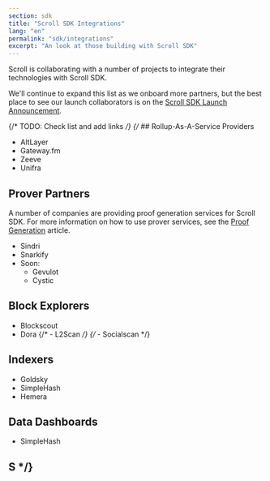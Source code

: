 ```yaml
---
section: sdk
title: "Scroll SDK Integrations"
lang: "en"
permalink: "sdk/integrations"
excerpt: "An look at those building with Scroll SDK"
---
```



Scroll is collaborating with a number of projects to integrate their technologies with Scroll SDK.

We'll continue to expand this list as we onboard more partners, but the best place to see our launch collaborators is on the [Scroll SDK Launch Announcement](https://scroll.io/blog/scroll-sdk-and-gadgets-building-the-foundation-for-ethereums-multichain-future).

{/* TODO: Check list and add links */}
{/* ## Rollup-As-A-Service Providers

- AltLayer
- Gateway.fm
- Zeeve
- Unifra

## Prover Partners

A number of companies are providing proof generation services for Scroll SDK. For more information on how to use prover services, see the [Proof Generation](/en/sdk/technical-stack/proof-generation) article.

- Sindri
- Snarkify
- Soon:
  - Gevulot
  - Cystic

## Block Explorers

- Blockscout
- Dora
{/* - L2Scan */}
{/* - Socialscan */}

## Indexers

- Goldsky
- SimpleHash
- Hemera

## Data Dashboards

- SimpleHash 

## S */}
